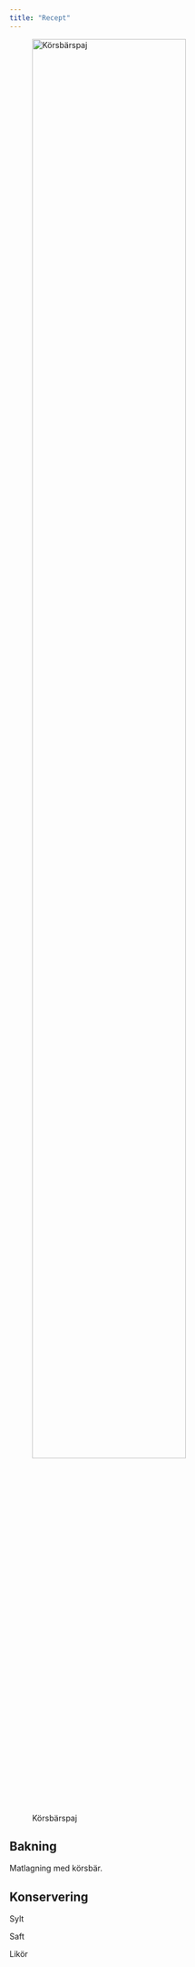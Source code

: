 ```yaml
---
title: "Recept"
---
```


![Körsbärspaj](../../dropbox/images/plants/cherry_pie.jpg){width=80%}


## Bakning

Matlagning med körsbär.

## Konservering

Sylt

Saft

Likör
